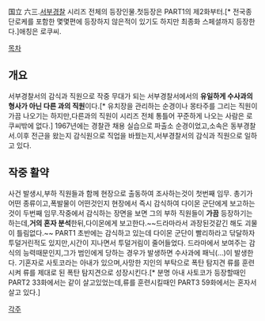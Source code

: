 国立 六三.[[서부경찰]] 시리즈 전체의 등장인물.첫등장은 PART1의 제2화부터.[* 전국종단로케를 포함한 몇몇편에 등장하지 않은적이 있기도 하지만 최종화 스페셜까지 등장한다.]애칭은 로쿠씨.

[[목차]]

== 개요 ==
서부경찰서의 감식과 직원으로 작중 무대가 되는 서부경찰서에서의 '''유일하게 수사과의 형사가 아닌 다른 과의 직원'''이다.[* 유치장을 관리하는 순경이나 몽타주를 그리는 직원이 가끔 나오기는 하지만,다른과의 직원이 시리즈 전체 통틀어 꾸준하게 나오는 사람은 로쿠씨밖에 없다.]
1967년에는 경찰관 채용 실습으로 파출소 순경이었고,소속은 동부경찰서.이후 전근을 왔는지 감식원으로 직업을 바꿨는지,서부경찰서의 감식과 직원으로 일하고 있다.
== 작중 활약 ==
사건 발생시,부하 직원들과 함께 현장으로 출동하여 조사하는것이 첫번째 임무.
총기가 어떤 종류이고,폭발물이 어떤것인지 현장에서 즉시 감식하여 다이몬 군단에게 보고하는것이 두번째 임무.작중에서 감식하는 장면을 보면 그의 부하 직원들이 '''가끔''' 등장하기는 하는데,'''거의 혼자 분석'''한뒤,다이몬에게 보고한다.~~드라마라서 과장된것같긴 해도 괴물이 틀림없다.~~
PART1 초반에는 감식하고 있는데 다이몬 군단이 빨리하라고 닦달하자 투덜거린적도 있지만,시간이 지나면서 투덜거림이 줄어들었다.
드라마에서 보여주는 감식의 능력때문인지,그가 범인에게 당하는 경우가 발생하면 수사과에 패닉(...)이 발생한다.
기혼자로 사토코라는 아내가 있으며,사망한 지인의 부탁으로 폭탄 탐지견 류를 훈련시켜 류를 제대로 된 폭탄 탐지견으로 성장시킨다.[* 분명 아내 사토코가 등장할때인 PART2 33화에서는 같이 살고있었는데,류를 훈련시킬때인 PART3 59화에서는 혼자서 살고 있다.]

[[각주]]
